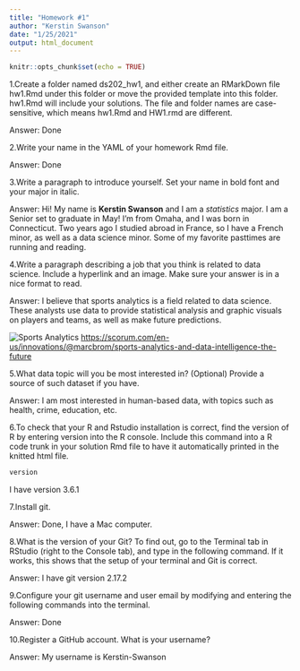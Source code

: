 ```yaml
---
title: "Homework #1"
author: "Kerstin Swanson"
date: "1/25/2021"
output: html_document
---
```


```r
knitr::opts_chunk$set(echo = TRUE)
```

1.Create a folder named ds202_hw1, and either create an RMarkDown file hw1.Rmd under this folder or move the provided template into this folder. hw1.Rmd will include your solutions. The file and folder names are case-sensitive, which means hw1.Rmd and HW1.rmd are different. 

  Answer: Done 


2.Write your name in the YAML of your homework Rmd file.

  Answer: Done


3.Write a paragraph to introduce yourself. Set your name in bold font and your major in italic.

  Answer: Hi! My name is **Kerstin Swanson** and I am a *statistics* major. I am a Senior set to graduate in May! I'm from Omaha, and I was born in Connecticut. Two years ago I studied abroad in France, so I have a French minor, as well as a data science minor. Some of my favorite pasttimes are running and reading.


4.Write a paragraph describing a job that you think is related to data science. Include a hyperlink and an image. Make sure your answer is in a nice format to read.

  Answer: I believe that sports analytics is a field related to data science. These analysts use data to provide statistical analysis and graphic visuals on players and teams, as well as make future predictions.

![Sports Analytics](sports.png)
<https://scorum.com/en-us/innovations/@marcbrom/sports-analytics-and-data-intelligence-the-future>

5.What data topic will you be most interested in? (Optional) Provide a source of such dataset if you have.

  Answer: I am most interested in human-based data, with topics such as health, crime, education, etc.



6.To check that your R and Rstudio installation is correct, find the version of R by entering version into the R console. Include this command into a R code trunk in your solution Rmd file to have it automatically printed in the knitted html file.

```r
version
```

  I have version 3.6.1


7.Install git.


  Answer: Done, I have a Mac computer.



8.What is the version of your Git? To find out, go to the Terminal tab in RStudio (right to the Console tab), and type in the following command. If it works, this shows that the setup of your terminal and Git is correct.

  Answer: I have git version 2.17.2


9.Configure your git username and user email by modifying and entering the following commands into the terminal.

  Answer: Done


10.Register a GitHub account. What is your username?

  Answer: My username is Kerstin-Swanson


